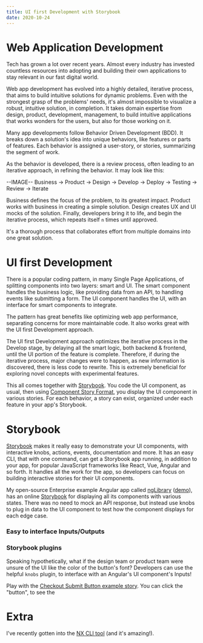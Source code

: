 ---
title: UI first Development with Storybook
date: 2020-10-24
---

# Web Application Development

Tech has grown a lot over recent years. Almost every industry has invested countless resources into adopting and building their own applications to stay relevant in our fast digital world.

Web app development has evolved into a highly detailed, iterative process, that aims to build intuitive solutions for dynamic problems. Even with the strongest grasp of the problems' needs, it's almost impossible to visualize a robust, intuitive solution, in completion. It takes domain expertise from design, product, development, management, to build intuitive applications that works wonders for the users, but also for those working on it.

Many app developments follow Behavior Driven Development (BDD). It breaks down a solution's idea into unique behaviors, like features or parts of features. Each behavior is assigned a user-story, or stories, summarizing the segment of work.

As the behavior is developed, there is a review process, often leading to an iterative approach, in refining the behavior. It may look like this:

--IMAGE--
Business -> Product -> Design -> Develop -> Deploy -> Testing -> Review -> Iterate

Business defines the focus of the problem, to its greatest impact. Product works with business in creating a simple solution. Design creates UX and UI mocks of the solution. Finally, developers bring it to life, and begin the iterative process, which repeats itself `n` times until approved.

It's a thorough process that collaborates effort from multiple domains into one great solution. 

# UI first Development

There is a popular coding pattern, in many Single Page Applications, of splitting components into two layers: smart and UI. The smart component handles the business logic, like providing data from an API, to handling events like submitting a form. The UI component handles the UI, with an interface for smart components to integrate.

The pattern has great benefits like optimizing web app performance, separating concerns for more maintainable code. It also works great with the UI first Development approach.

The UI first Development approach optimizes the iterative process in the Develop stage, by delaying all the smart logic, both backend & frontend, until the UI portion of the feature is complete. Therefore, if during the iterative process, major changes were to happen, as new information is discovered, there is less code to rewrite. This is extremely beneficial for exploring novel concepts with experimental features.

This all comes together with [Storybook](https://storybook.js.org/). You code the UI component, as usual, then using [Component Story Format](https://storybook.js.org/docs/react/api/csf), you display the UI component in various stories. For each behavior, a story can exist, organized under each feature in your app's Storybook.

# Storybook

[Storybook](https://storybook.js.org/) makes it really easy to demonstrate your UI components, with interactive knobs, actions, events, documentation and more. It has an easy CLI, that with one command, can get a Storybook app running, in addition to your app, for popular JavaScript frameworks like React, Vue, Angular and so forth. It handles all the work for the app, so developers can focus on building interactive stories for their UI components.

My open-source Enterprise example Angular app called [ngLibrary](https://github.com/mrWh1te/ngLibrary) ([demo](https://nglibrary-demo.netlify.com/)), has an online [Storybook](https://nglibrary-demo.netlify.com/storybook) for displaying all its components with various states. There was no need to mock an API response, but instead use knobs to plug in data to the UI component to test how the component displays for each edge case.

### Easy to interface Inputs/Outputs

### Storybook plugins

Speaking hypothetically, what if the design team or product team were unsure of the UI like the color of the button's font? Developers can use the helpful `knobs` plugin, to interface with an Angular's UI component's Inputs!

Play with the [Checkout Submit Button example story](https://nglibrary-demo.netlify.com/storybook/?path=/story/checkout-submit-button--example). You can click the "button", to see the 


# Extra

I've recently gotten into the [NX CLI tool]() (and it's amazing!).



